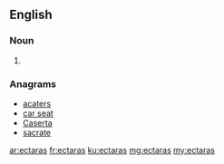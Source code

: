 ==English==

===Noun===
{{head|en}}

# {{plural of|ectara}}

===Anagrams===
* [[acaters#English|acaters]]
* [[car seat#English|car seat]]
* [[Caserta#English|Caserta]]
* [[sacrate#English|sacrate]]

[[ar:ectaras]]
[[fr:ectaras]]
[[ku:ectaras]]
[[mg:ectaras]]
[[my:ectaras]]